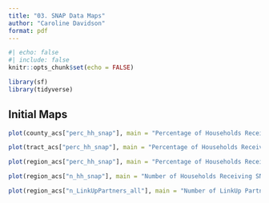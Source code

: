 ```yaml
---
title: "03. SNAP Data Maps"
author: "Caroline Davidson"
format: pdf
---
```




```r
#| echo: false
#| include: false
knitr::opts_chunk$set(echo = FALSE)

library(sf)
library(tidyverse)

```

## Initial Maps

```r
plot(county_acs["perc_hh_snap"], main = "Percentage of Households Receiving SNAP by County")

plot(tract_acs["perc_hh_snap"], main = "Percentage of Households Receiving SNAP by Census Tract")

plot(region_acs["perc_hh_snap"], main = "Percentage of Households Receiving SNAP by Region")

plot(region_acs["n_hh_snap"], main = "Number of Households Receiving SNAP by Region")

plot(region_acs["n_LinkUpPartners_all"], main = "Number of LinkUp Partners by Region")

```


